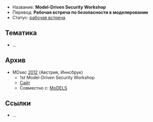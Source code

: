 * Название: '''Model-Driven Security Workshop'''
* Перевод: '''Рабочая встреча по безопасности в моделировании'''
* Статус: [[Workshop|рабочая встреча]]

== Тематика ==
* …

== Архив ==
* MDsec [[2012]] (Австрия, Иннсбрук)
** 1st Model-Driven Security Workshop
** [http://mdsec2012.pst.ifi.lmu.de/ Сайт]
** Совместно с: [[MoDELS]]

== Ссылки ==
* …
